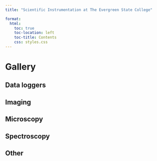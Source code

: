 ```yaml
---
title: "Scientific Instrumentation at The Evergreen State College"

format:
  html:
    toc: true
    toc-location: left
    toc-title: Contents
    css: styles.css
---
```


# Gallery

## Data loggers

## Imaging

## Microscopy

## Spectroscopy

## Other
